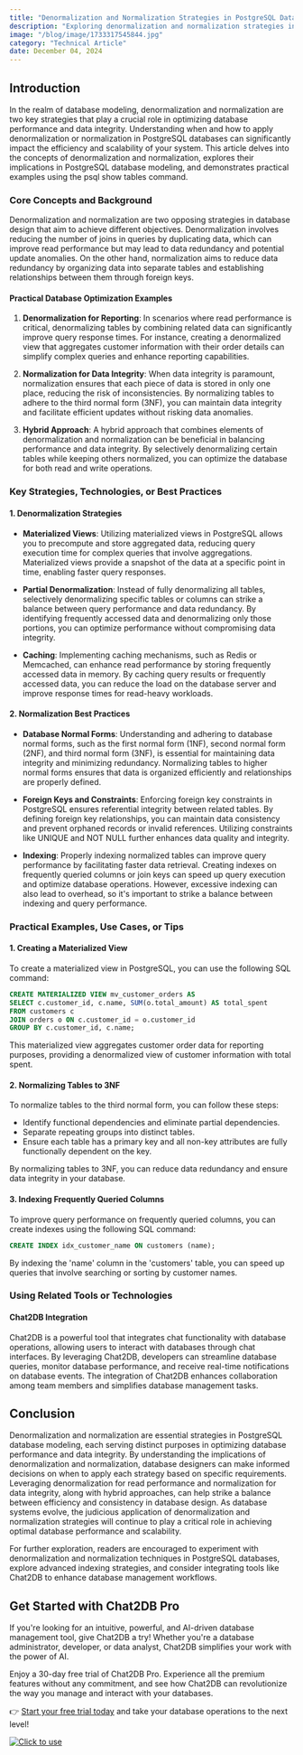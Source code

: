 ```yaml
---
title: "Denormalization and Normalization Strategies in PostgreSQL Database Modeling with psql Show Tables"
description: "Exploring denormalization and normalization strategies in PostgreSQL database modeling using psql show tables command."
image: "/blog/image/1733317545844.jpg"
category: "Technical Article"
date: December 04, 2024
---
```


## Introduction

In the realm of database modeling, denormalization and normalization are two key strategies that play a crucial role in optimizing database performance and data integrity. Understanding when and how to apply denormalization or normalization in PostgreSQL databases can significantly impact the efficiency and scalability of your system. This article delves into the concepts of denormalization and normalization, explores their implications in PostgreSQL database modeling, and demonstrates practical examples using the psql show tables command.

### Core Concepts and Background

Denormalization and normalization are two opposing strategies in database design that aim to achieve different objectives. Denormalization involves reducing the number of joins in queries by duplicating data, which can improve read performance but may lead to data redundancy and potential update anomalies. On the other hand, normalization aims to reduce data redundancy by organizing data into separate tables and establishing relationships between them through foreign keys.

#### Practical Database Optimization Examples

1. **Denormalization for Reporting**: In scenarios where read performance is critical, denormalizing tables by combining related data can significantly improve query response times. For instance, creating a denormalized view that aggregates customer information with their order details can simplify complex queries and enhance reporting capabilities.

2. **Normalization for Data Integrity**: When data integrity is paramount, normalization ensures that each piece of data is stored in only one place, reducing the risk of inconsistencies. By normalizing tables to adhere to the third normal form (3NF), you can maintain data integrity and facilitate efficient updates without risking data anomalies.

3. **Hybrid Approach**: A hybrid approach that combines elements of denormalization and normalization can be beneficial in balancing performance and data integrity. By selectively denormalizing certain tables while keeping others normalized, you can optimize the database for both read and write operations.

### Key Strategies, Technologies, or Best Practices

#### 1. Denormalization Strategies

- **Materialized Views**: Utilizing materialized views in PostgreSQL allows you to precompute and store aggregated data, reducing query execution time for complex queries that involve aggregations. Materialized views provide a snapshot of the data at a specific point in time, enabling faster query responses.

- **Partial Denormalization**: Instead of fully denormalizing all tables, selectively denormalizing specific tables or columns can strike a balance between query performance and data redundancy. By identifying frequently accessed data and denormalizing only those portions, you can optimize performance without compromising data integrity.

- **Caching**: Implementing caching mechanisms, such as Redis or Memcached, can enhance read performance by storing frequently accessed data in memory. By caching query results or frequently accessed data, you can reduce the load on the database server and improve response times for read-heavy workloads.

#### 2. Normalization Best Practices

- **Database Normal Forms**: Understanding and adhering to database normal forms, such as the first normal form (1NF), second normal form (2NF), and third normal form (3NF), is essential for maintaining data integrity and minimizing redundancy. Normalizing tables to higher normal forms ensures that data is organized efficiently and relationships are properly defined.

- **Foreign Keys and Constraints**: Enforcing foreign key constraints in PostgreSQL ensures referential integrity between related tables. By defining foreign key relationships, you can maintain data consistency and prevent orphaned records or invalid references. Utilizing constraints like UNIQUE and NOT NULL further enhances data quality and integrity.

- **Indexing**: Properly indexing normalized tables can improve query performance by facilitating faster data retrieval. Creating indexes on frequently queried columns or join keys can speed up query execution and optimize database operations. However, excessive indexing can also lead to overhead, so it's important to strike a balance between indexing and query performance.

### Practical Examples, Use Cases, or Tips

#### 1. Creating a Materialized View

To create a materialized view in PostgreSQL, you can use the following SQL command:

```sql
CREATE MATERIALIZED VIEW mv_customer_orders AS
SELECT c.customer_id, c.name, SUM(o.total_amount) AS total_spent
FROM customers c
JOIN orders o ON c.customer_id = o.customer_id
GROUP BY c.customer_id, c.name;
```

This materialized view aggregates customer order data for reporting purposes, providing a denormalized view of customer information with total spent.

#### 2. Normalizing Tables to 3NF

To normalize tables to the third normal form, you can follow these steps:

- Identify functional dependencies and eliminate partial dependencies.
- Separate repeating groups into distinct tables.
- Ensure each table has a primary key and all non-key attributes are fully functionally dependent on the key.

By normalizing tables to 3NF, you can reduce data redundancy and ensure data integrity in your database.

#### 3. Indexing Frequently Queried Columns

To improve query performance on frequently queried columns, you can create indexes using the following SQL command:

```sql
CREATE INDEX idx_customer_name ON customers (name);
```

By indexing the 'name' column in the 'customers' table, you can speed up queries that involve searching or sorting by customer names.

### Using Related Tools or Technologies

#### Chat2DB Integration

Chat2DB is a powerful tool that integrates chat functionality with database operations, allowing users to interact with databases through chat interfaces. By leveraging Chat2DB, developers can streamline database queries, monitor database performance, and receive real-time notifications on database events. The integration of Chat2DB enhances collaboration among team members and simplifies database management tasks.

## Conclusion

Denormalization and normalization are essential strategies in PostgreSQL database modeling, each serving distinct purposes in optimizing database performance and data integrity. By understanding the implications of denormalization and normalization, database designers can make informed decisions on when to apply each strategy based on specific requirements. Leveraging denormalization for read performance and normalization for data integrity, along with hybrid approaches, can help strike a balance between efficiency and consistency in database design. As database systems evolve, the judicious application of denormalization and normalization strategies will continue to play a critical role in achieving optimal database performance and scalability.

For further exploration, readers are encouraged to experiment with denormalization and normalization techniques in PostgreSQL databases, explore advanced indexing strategies, and consider integrating tools like Chat2DB to enhance database management workflows.

## Get Started with Chat2DB Pro

If you're looking for an intuitive, powerful, and AI-driven database management tool, give Chat2DB a try! Whether you're a database administrator, developer, or data analyst, Chat2DB simplifies your work with the power of AI.

Enjoy a 30-day free trial of Chat2DB Pro. Experience all the premium features without any commitment, and see how Chat2DB can revolutionize the way you manage and interact with your databases.

👉 [Start your free trial today](https://chat2db.ai/pricing) and take your database operations to the next level!


[![Click to use](/image/blog/bg/chat2db.jpg)](https://chat2db.ai)
